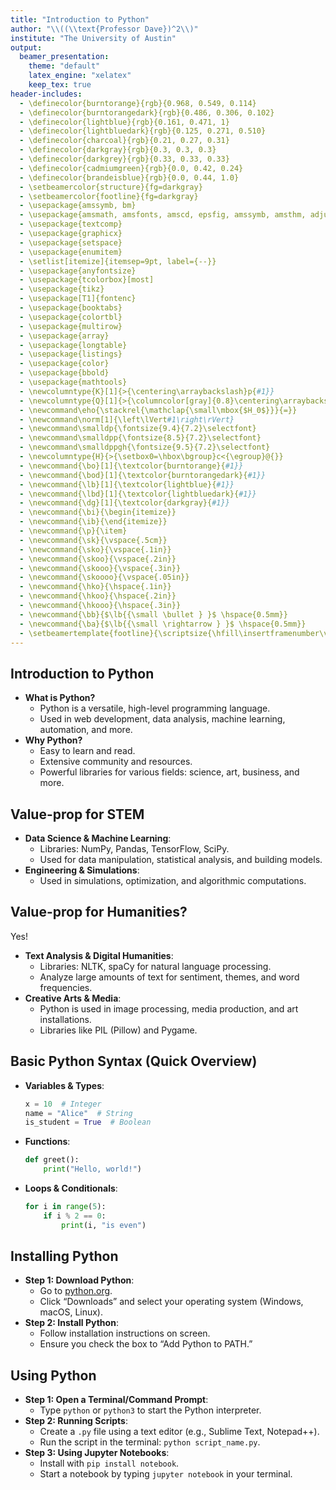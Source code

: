 ```yaml
---
title: "Introduction to Python"
author: "\\((\\text{Professor Dave})^2\\)"
institute: "The University of Austin"
output:
  beamer_presentation:
    theme: "default"
    latex_engine: "xelatex"
    keep_tex: true
header-includes:
  - \definecolor{burntorange}{rgb}{0.968, 0.549, 0.114}
  - \definecolor{burntorangedark}{rgb}{0.486, 0.306, 0.102}
  - \definecolor{lightblue}{rgb}{0.161, 0.471, 1}
  - \definecolor{lightbluedark}{rgb}{0.125, 0.271, 0.510}
  - \definecolor{charcoal}{rgb}{0.21, 0.27, 0.31}
  - \definecolor{darkgray}{rgb}{0.3, 0.3, 0.3}
  - \definecolor{darkgrey}{rgb}{0.33, 0.33, 0.33}
  - \definecolor{cadmiumgreen}{rgb}{0.0, 0.42, 0.24}
  - \definecolor{brandeisblue}{rgb}{0.0, 0.44, 1.0}
  - \setbeamercolor{structure}{fg=darkgray}
  - \setbeamercolor{footline}{fg=darkgray}
  - \usepackage{amssymb, bm}
  - \usepackage{amsmath, amsfonts, amscd, epsfig, amssymb, amsthm, adjustbox}
  - \usepackage{textcomp}
  - \usepackage{graphicx}
  - \usepackage{setspace}
  - \usepackage{enumitem}
  - \setlist[itemize]{itemsep=9pt, label={--}}
  - \usepackage{anyfontsize}
  - \usepackage{tcolorbox}[most]
  - \usepackage{tikz}
  - \usepackage[T1]{fontenc}
  - \usepackage{booktabs}
  - \usepackage{colortbl}
  - \usepackage{multirow}
  - \usepackage{array}
  - \usepackage{longtable}
  - \usepackage{listings}
  - \usepackage{color}
  - \usepackage{bbold}
  - \usepackage{mathtools}
  - \newcolumntype{K}[1]{>{\centering\arraybackslash}p{#1}}
  - \newcolumntype{Q}[1]{>{\columncolor[gray]{0.8}\centering\arraybackslash}p{#1}}
  - \newcommand\eho{\stackrel{\mathclap{\small\mbox{$H_0$}}}{=}}
  - \newcommand\norm[1]{\left\lVert#1\right\rVert}
  - \newcommand\smalldp{\fontsize{9.4}{7.2}\selectfont}
  - \newcommand\smalldpp{\fontsize{8.5}{7.2}\selectfont}
  - \newcommand\smalldppgh{\fontsize{9.5}{7.2}\selectfont}
  - \newcolumntype{H}{>{\setbox0=\hbox\bgroup}c<{\egroup}@{}}
  - \newcommand{\bo}[1]{\textcolor{burntorange}{#1}}
  - \newcommand{\bod}[1]{\textcolor{burntorangedark}{#1}}
  - \newcommand{\lb}[1]{\textcolor{lightblue}{#1}}
  - \newcommand{\lbd}[1]{\textcolor{lightbluedark}{#1}}
  - \newcommand{\dg}[1]{\textcolor{darkgray}{#1}}
  - \newcommand{\bi}{\begin{itemize}}
  - \newcommand{\ib}{\end{itemize}}
  - \newcommand{\p}{\item}
  - \newcommand{\sk}{\vspace{.5cm}}
  - \newcommand{\sko}{\vspace{.1in}}
  - \newcommand{\skoo}{\vspace{.2in}}
  - \newcommand{\skooo}{\vspace{.3in}}
  - \newcommand{\skoooo}{\vspace{.05in}}
  - \newcommand{\hko}{\hspace{.1in}}
  - \newcommand{\hkoo}{\hspace{.2in}}
  - \newcommand{\hkooo}{\hspace{.3in}}
  - \newcommand{\bb}{$\lb{{\small \bullet } }$ \hspace{0.5mm}}
  - \newcommand{\ba}{$\lb{{\small \rightarrow } }$ \hspace{0.5mm}}
  - \setbeamertemplate{footline}{\scriptsize{\hfill\insertframenumber\vspace{-.2cm}\hspace*{.35cm}}} 
---
```

## Introduction to Python

- **What is Python?**
  - Python is a versatile, high-level programming language.
  - Used in web development, data analysis, machine learning, automation, and more.
  
  \sk
- **Why Python?**
  - Easy to learn and read.
  - Extensive community and resources.
  - Powerful libraries for various fields: science, art, business, and more.

## Value-prop for STEM

- **Data Science & Machine Learning**:
  - Libraries: NumPy, Pandas, TensorFlow, SciPy.
  - Used for data manipulation, statistical analysis, and building models.
  
  \sk
- **Engineering & Simulations**:
  - Used in simulations, optimization, and algorithmic computations.

## Value-prop for Humanities?

Yes!

- **Text Analysis & Digital Humanities**:
  - Libraries: NLTK, spaCy for natural language processing.
  - Analyze large amounts of text for sentiment, themes, and word frequencies.
  
  \sk
- **Creative Arts & Media**:
  - Python is used in image processing, media production, and art installations.
  - Libraries like PIL (Pillow) and Pygame.

## Basic Python Syntax (Quick Overview)

- **Variables & Types**:

  ```python
  x = 10  # Integer
  name = "Alice"  # String
  is_student = True  # Boolean
  ```

- **Functions**:

  ```python
  def greet():
      print("Hello, world!")
  ```

- **Loops & Conditionals**:

  ```python
  for i in range(5):
      if i % 2 == 0:
          print(i, "is even")
  ```

## Installing Python

- **Step 1: Download Python**:
  - Go to [python.org](https://python.org).
  - Click "Downloads" and select your operating system (Windows, macOS, Linux).

- **Step 2: Install Python**:
  - Follow installation instructions on screen.
  - Ensure you check the box to "Add Python to PATH."

## Using Python

- **Step 1: Open a Terminal/Command Prompt**:
  - Type `python` or `python3` to start the Python interpreter.

- **Step 2: Running Scripts**:
  - Create a `.py` file using a text editor (e.g., Sublime Text, Notepad++).
  - Run the script in the terminal: `python script_name.py`.

- **Step 3: Using Jupyter Notebooks**:
  - Install with `pip install notebook`.
  - Start a notebook by typing `jupyter notebook` in your terminal.

